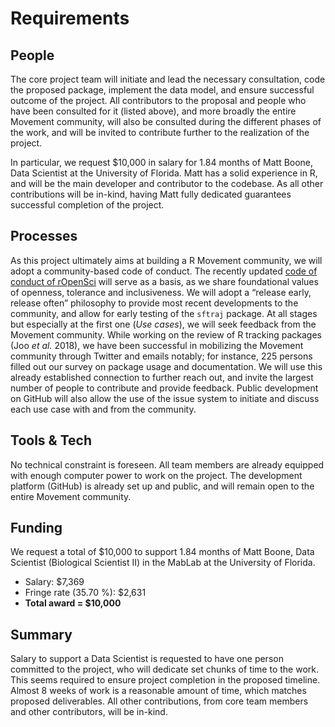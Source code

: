 # Requirements
<!-- 
An idea of what is required to make the project actually happen
-->

## People
<!--
Who needs to be involved, what's the proposed structure, what will it take to get their involvement?
-->

The core project team will initiate and lead the necessary
consultation, code the proposed package, implement the data model, and
ensure successful outcome of the project. All contributors to the
proposal and people who have been consulted for it (listed above), and
more broadly the entire Movement community, will also be consulted
during the different phases of the work, and will be invited to
contribute further to the realization of the project.

In particular, we request \$10,000 in salary for 1.84 months of Matt
Boone, Data Scientist at the University of Florida. Matt has a solid
experience in R, and will be the main developer and contributor to the
codebase. As all other contributions will be in-kind, having Matt
fully dedicated guarantees successful completion of the project.


## Processes
<!-- 
What processes need to be put in place e.g. codes of conduct, regular ISC meetings, handover to the community at large?
-->

As this project ultimately aims at building a R Movement community, we
will adopt a community-based code of conduct. The recently updated
[code of conduct of rOpenSci](https://ropensci.org/code-of-conduct/)
will serve as a basis, as we share foundational values of openness,
tolerance and inclusiveness. We will adopt a "release early, release
often" philosophy to provide most recent developments to the
community, and allow for early testing of the `sftraj` package.  At
all stages but especially at the first one (*Use cases*), we will seek
feedback from the Movement community. While working on the review of R
tracking packages (Joo *et al.* 2018), we have been successful in
mobilizing the Movement community through Twitter and emails notably;
for instance, 225 persons filled out our survey on package usage and
documentation. We will use this already established connection to
further reach out, and invite the largest number of people to
contribute and provide feedback. Public development on GitHub will
also allow the use of the issue system to initiate and discuss each
use case with and from the community.


## Tools & Tech
<!--
What is going to be needed to deliver this project? 

Will cloud computing be used - if yes are there are necessary components that will be deciding factors between providers?

Are there tools or tech that don't exist that will be produced to facilitate the project?
-->

No technical constraint is foreseen. All team members are already
equipped with enough computer power to work on the project.  The
development platform (GitHub) is already set up and public, and will
remain open to the entire Movement community.


## Funding
<!-- 
[TO DO] THE GUIDANCE IS PRETTY UNCLEAR, ESP IN LIGHT OF GABOR'S PROPOSAL VS AWARD SIZE

-->

We request a total of \$10,000 to support 1.84 months of Matt Boone,
Data Scientist (Biological Scientist II) in the MabLab at the
University of Florida.

* Salary: \$7,369
* Fringe rate (35.70 %): \$2,631
* **Total award = \$10,000**

<!-- We request a total of \$7,457 to support 0.115 FTE (6 weeks) of Matt -->
<!-- Boone, Data Scientist (Biological Scientist II) in the MabLab at the -->
<!-- University of Florida. -->

<!-- * Salary: \$5,495 -->
<!-- * Fringe rate (35.70 %): \$1,962 -->
<!-- * **Direct total cost**: \$7,457 -->
<!-- * Indirect cost (34.1 %): \$2,543 -->
<!-- * **Total award**: \$10,000 -->


## Summary
<!--
A summary of the requirements that contextualises the costs
-->

Salary to support a Data Scientist is requested to have one person
committed to the project, who will dedicate set chunks of time to the
work. This seems required to ensure project completion in the proposed
timeline. Almost 8 weeks of work is a reasonable amount of time, which
matches proposed deliverables. All other contributions, from core team
members and other contributors, will be in-kind.
